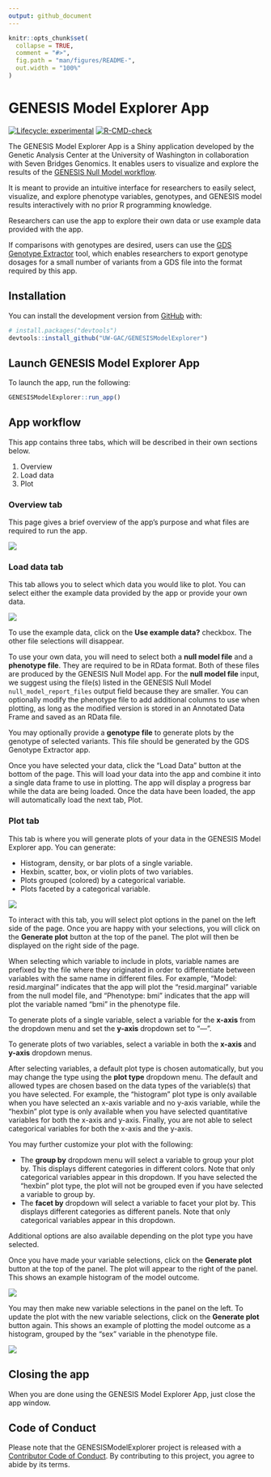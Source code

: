 ```yaml
---
output: github_document
---
```


<!-- README.md is generated from README.Rmd. Please edit that file -->

```r
knitr::opts_chunk$set(
  collapse = TRUE,
  comment = "#>",
  fig.path = "man/figures/README-",
  out.width = "100%"
)
```

# GENESIS Model Explorer App

<!-- badges: start -->
[![Lifecycle: experimental](https://img.shields.io/badge/lifecycle-experimental-orange.svg)](https://lifecycle.r-lib.org/articles/stages.html#experimental)
[![R-CMD-check](https://github.com/UW-GAC/GENESISModelExplorer/workflows/R-CMD-check/badge.svg)](https://github.com/UW-GAC/GENESISModelExplorer/actions)
<!-- badges: end -->


The GENESIS Model Explorer App is a Shiny application developed by the Genetic Analysis Center at the University of Washington in collaboration with Seven Bridges Genomics.
It enables users to visualize and explore the results of the [GENESIS Null Model workflow](https://platform.sb.biodatacatalyst.nhlbi.nih.gov/public/apps/admin/sbg-public-data/null-model).

It is meant to provide an intuitive interface for researchers to easily select, visualize, and explore phenotype variables, genotypes, and GENESIS model results interactively with no prior R programming knowledge.

Researchers can use the app to explore their own data or use example data provided with the app.

If comparisons with genotypes are desired, users can use the [GDS Genotype Extractor](https://platform.sb.biodatacatalyst.nhlbi.nih.gov/public/apps/smgogarten/uw-gac-commit/gds-genotype-extractor) tool, which enables researchers to export genotype dosages for a small number of variants from a GDS file into the format required by this app.


## Installation

You can install the development version from [GitHub](https://github.com/) with:

```r
# install.packages("devtools")
devtools::install_github("UW-GAC/GENESISModelExplorer")
```

## Launch GENESIS Model Explorer App

To launch the app, run the following:

```r
GENESISModelExplorer::run_app()
````

## App workflow

This app contains three tabs, which will be described in their own sections below.

1. Overview
2. Load data
3. Plot

### Overview tab

This page gives a brief overview of the app's purpose and what files are required to run the app.

![](man/figures/overview.png)

### Load data tab

This tab allows you to select which data you would like to plot.
You can select either the example data provided by the app or provide your own data.

![](man/figures/load-data.png)

To use the example data, click on the **Use example data?** checkbox.
The other file selections will disappear.

To use your own data, you will need to select both a **null model file** and a **phenotype file**.
They are required to be in RData format.
Both of these files are produced by the GENESIS Null Model app.
For the **null model file** input, we suggest using the file(s) listed in the GENESIS Null Model `null_model_report_files` output field because they are smaller.
You can optionally modify the phenotype file to add additional columns to use when plotting, as long as the modified version is stored in an Annotated Data Frame and saved as an RData file.

You may optionally provide a **genotype file** to generate plots by the genotype of selected variants.
This file should be generated by the GDS Genotype Extractor app.

Once you have selected your data, click the “Load Data” button at the bottom of the page.
This will load your data into the app and combine it into a single data frame to use in plotting.
The app will display a progress bar while the data are being loaded.
Once the data have been loaded, the app will automatically load the next tab, Plot.

### Plot tab

This tab is where you will generate plots of your data in the GENESIS Model Explorer app.
You can generate:

* Histogram, density, or bar plots of a single variable.
* Hexbin, scatter, box, or violin plots of two variables.
* Plots grouped (colored) by a categorical variable.
* Plots faceted by a categorical variable.

![](man/figures/plot-initial.png)

To interact with this tab, you will select plot options in the panel on the left side of the page.
Once you are happy with your selections, you will click on the **Generate plot** button at the top of the panel.
The plot will then be displayed on the right side of the page.

When selecting which variable to include in plots, variable names are prefixed by the file where they originated in order to differentiate between variables with the same name in different files.
For example, “Model: resid.marginal” indicates that the app will plot the “resid.marginal” variable from the null model file, and “Phenotype: bmi” indicates that the app will plot the variable named “bmi” in the phenotype file.

To generate plots of a single variable, select a variable for the **x-axis** from the dropdown menu and set the **y-axis** dropdown set to “---”.

To generate plots of two variables, select a variable in both the **x-axis** and **y-axis** dropdown menus.

After selecting variables, a default plot type is chosen automatically, but you may change the type using the **plot type** dropdown menu.
The default and allowed types are chosen based on the data types of the variable(s) that you have selected.
For example, the “histogram” plot type is only available when you have selected an x-axis variable and no y-axis variable, while the “hexbin” plot type is only available when you have selected quantitative variables for both the x-axis and y-axis.
Finally, you are not able to select categorical variables for both the x-axis and the y-axis.

You may further customize your plot with the following:

* The **group by** dropdown menu will select a variable to group your plot by. This displays different categories in different colors. Note that only categorical variables appear in this dropdown. If you have selected the “hexbin” plot type, the plot will not be grouped even if you have selected a variable to group by.
* The **facet by** dropdown will select a variable to facet your plot by. This displays different categories as different panels. Note that only categorical variables appear in this dropdown.

Additional options are also available depending on the plot type you have selected.

Once you have made your variable selections, click on the **Generate plot** button at the top of the panel. The plot will appear to the right of the panel. This shows an example histogram of the model outcome.


![](man/figures/plot-generated.png)

You may then make new variable selections in the panel on the left.
To update the plot with the new variable selections, click on the **Generate plot** button again.
This shows an example of plotting the model outcome as a histogram, grouped by the “sex” variable in the phenotype file.

![](man/figures/plot-generated-grouped.png)

## Closing the app

When you are done using the GENESIS Model Explorer App, just close the app window.


## Code of Conduct

Please note that the GENESISModelExplorer project is released with a [Contributor Code of Conduct](https://contributor-covenant.org/version/2/0/CODE_OF_CONDUCT.html). By contributing to this project, you agree to abide by its terms.
